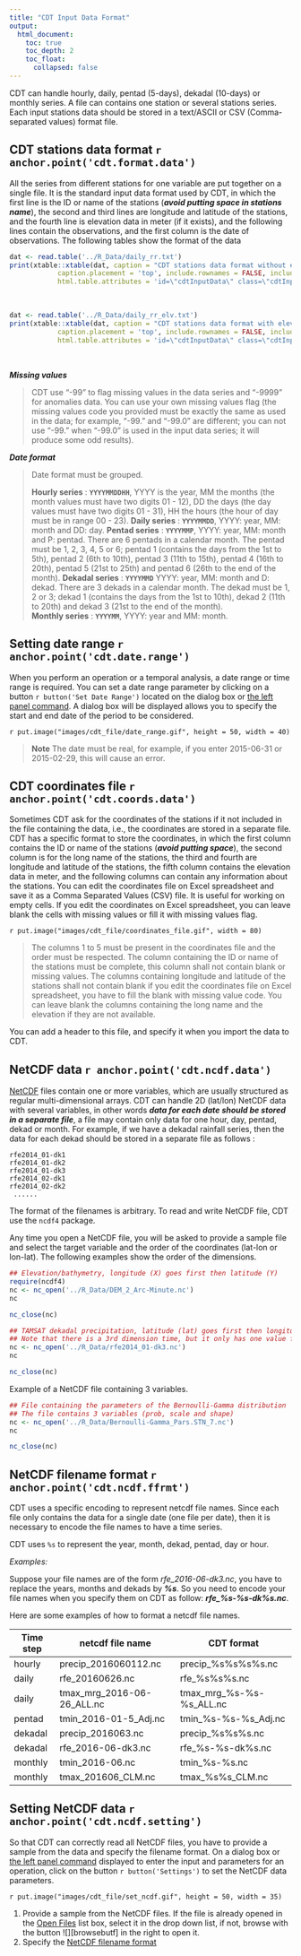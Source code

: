 ```yaml
---
title: "CDT Input Data Format"
output:
  html_document:
    toc: true
    toc_depth: 2
    toc_float:
      collapsed: false
---
```


CDT can handle hourly, daily, pentad (5-days), dekadal (10-days) or monthly series. A file can contains one station or several stations series. Each input stations data should be stored in a text/ASCII or CSV (Comma-separated values) format file.

## CDT stations data format `r anchor.point('cdt.format.data')`

All the series from different stations for one variable are put together on a single file. It is the standard input data format used by CDT, in which the first line is the ID or name of the stations (__*avoid putting space in stations name*__), the second  and third lines are longitude  and latitude of the stations, and the fourth line is elevation data in meter (if it exists), and the following lines contain the observations, and the first column is the date of observations. The following tables show the format of the data

```r
dat <- read.table('../R_Data/daily_rr.txt')
print(xtable::xtable(dat, caption = "CDT stations data format without elevation data"), type = 'html',
			caption.placement = 'top', include.rownames = FALSE, include.colnames = FALSE,
			html.table.attributes = 'id=\"cdtInputData\" class=\"cdtInputData0\" border=0')
```  
<br>

```r
dat <- read.table('../R_Data/daily_rr_elv.txt')
print(xtable::xtable(dat, caption = "CDT stations data format with elevation data"), type = 'html',
			caption.placement = 'top', include.rownames = FALSE, include.colnames = FALSE,
			html.table.attributes = 'id=\"cdtInputData\" class=\"cdtInputData0\" border=0')
```   
<br>

**_Missing values_**

> CDT use "-99" to flag missing values in the data series and "-9999" for anomalies data. You can use your own missing values flag (the  missing values code you provided must be exactly the same as used in the data; for example, "-99." and "-99.0" are different; you can not use "-99." when "-99.0" is used in the input data series; it will produce some odd results).

**_Date format_** 

> Date format must be grouped.  
> 
> **Hourly series** : **`YYYYMMDDHH`**, YYYY is the year, MM the months (the month values must have two digits 01 - 12), DD the days (the day values must have two digits 01 - 31), HH the hours (the hour of day must be in range 00 - 23).
> **Daily series** : **`YYYYMMDD`**, YYYY: year, MM: month and DD: day.
> **Pentad series** : **`YYYYMMP`**, YYYY: year, MM: month and P: pentad. There are 6 pentads in a calendar month. The pentad must be 1, 2, 3, 4, 5 or 6; pentad 1 (contains the days from the 1st to 5th), pentad 2 (6th to 10th), pentad 3 (11th to 15th), pentad 4 (16th to 20th), pentad 5 (21st to 25th) and pentad 6 (26th to the end of the month).
> **Dekadal series** : **`YYYYMMD`** YYYY: year, MM: month and D: dekad. There are 3 dekads in a calendar month. The dekad must be 1, 2 or 3; dekad 1 (contains the days from the 1st to 10th), dekad 2 (11th to 20th) and dekad 3 (21st to the end of the month).  
> **Monthly series** : **`YYYYMM`**, YYYY: year and MM: month. 

## Setting date range `r anchor.point('cdt.date.range')`

When you perform an operation or a temporal analysis, a date range or time range is required. You can set a date range parameter by clicking on a button `r button('Set Date Range')` located on the dialog box or [the left panel command](cdt_file_menu.html#cmd.panel). A dialog box will be displayed allows you to specify the start and end date of the period to be considered.

`r put.image("images/cdt_file/date_range.gif", height = 50, width = 40)`

>  **Note**
>  The date must be real, for example, if you enter 2015-06-31 or 2015-02-29, this will cause an error.

## CDT coordinates file `r anchor.point('cdt.coords.data')`

Sometimes CDT ask for the coordinates of the stations if it not included in the file containing the data, i.e., the coordinates are stored in a separate file.
CDT has a specific format to store the coordinates, in which the first column contains the ID or name of the stations (__*avoid putting space*__), the second column is for the long name of the stations, the third and fourth are longitude and latitude of the stations, the fifth column contains the elevation data in meter, and the following columns can contain any information about the stations.
You can edit the coordinates file on Excel spreadsheet and save it as a Comma Separated Values (CSV) file.  It is useful for working on empty cells. If you edit the coordinates on Excel spreadsheet, you can leave blank the cells with missing values or fill it with missing values flag. 

`r put.image("images/cdt_file/coordinates_file.gif", width = 80)`

 >  The columns 1 to 5 must be present in the coordinates file and the order must be respected. The column containing the ID or name of the stations must be complete, this column shall not contain blank or missing values. The columns containing longitude and latitude of the stations shall not contain blank if you edit the coordinates file on Excel spreadsheet, you have to fill the blank with missing value code. You can leave blank the columns containing the long name and the elevation if they are not available.

You can add a header to this file, and specify it when you import the data to CDT.

## NetCDF data `r anchor.point('cdt.ncdf.data')`

[NetCDF](http://www.unidata.ucar.edu/software/netcdf/docs) files contain one or more variables, which are usually structured as regular multi-dimensional arrays. CDT can handle 2D (lat/lon) NetCDF data with several variables, in other words ***data for each date should be stored in a separate file***, a file may contain only data for one hour, day, pentad, dekad or month. For example, if we have a dekadal rainfall series, then the data for each dekad should be stored in a separate file as follows :

```
rfe2014_01-dk1
rfe2014_01-dk2
rfe2014_01-dk3
rfe2014_02-dk1
rfe2014_02-dk2
 ......
``` 
The format of the filenames is arbitrary. To read and write NetCDF file, CDT use the `ncdf4` package.

Any time you open a NetCDF file, you will be asked to provide a sample file and select the target variable and the order of the coordinates (lat-lon or lon-lat).
The following examples show the order of the dimensions.

```r
## Elevation/bathymetry, longitude (X) goes first then latitude (Y)
require(ncdf4)
nc <- nc_open('../R_Data/DEM_2_Arc-Minute.nc')
nc
```  
```r
nc_close(nc)
```  

```r
## TAMSAT dekadal precipitation, latitude (lat) goes first then longitude (lon)
## Note that there is a 3rd dimension time, but it only has one value for this dekad.
nc <- nc_open('../R_Data/rfe2014_01-dk3.nc')
nc
```  
```r
nc_close(nc)
```  

Example of a NetCDF file containing 3 variables.

```r
## File containing the parameters of the Bernoulli-Gamma distribution
## The file contains 3 variables (prob, scale and shape)
nc <- nc_open('../R_Data/Bernoulli-Gamma_Pars.STN_7.nc')
nc
```  
```r
nc_close(nc)
```  

## NetCDF filename format `r anchor.point('cdt.ncdf.ffrmt')`

CDT uses a specific encoding to represent netcdf file names. Since each file only contains the data for a single date (one file per date), then it is necessary to encode the file names to have a time series.

CDT uses `%s` to represent the year, month, dekad, pentad, day or hour.

*Examples:*

Suppose your file names are of the form *rfe_2016-06-dk3.nc*, you have to replace the years, months and dekads by **_%s_**. So you need to encode your file names when you specify them on CDT as follow: _**rfe_%s-%s-dk%s.nc**_.

Here are some examples of how to format a netcdf file names.

Time step |  netcdf file name            | CDT format
--------- |  ----------------            | ----------
hourly    |  precip_2016060112.nc        | precip_%s%s%s%s.nc
daily     |  rfe_20160626.nc             | rfe_%s%s%s.nc
daily     |  tmax_mrg_2016-06-26_ALL.nc  | tmax_mrg_%s-%s-%s_ALL.nc
pentad    |  tmin_2016-01-5_Adj.nc       | tmin_%s-%s-%s_Adj.nc
dekadal   |  precip_2016063.nc           | precip_%s%s%s.nc
dekadal   |  rfe_2016-06-dk3.nc          | rfe_%s-%s-dk%s.nc
monthly   |  tmin_2016-06.nc             | tmin_%s-%s.nc
monthly   |  tmax_201606_CLM.nc          | tmax_%s%s_CLM.nc


## Setting NetCDF data `r anchor.point('cdt.ncdf.setting')`

So that CDT can correctly read all NetCDF files, you have to provide a sample from the data and specify the filename format. On a dialog box or [the left panel command](cdt_file_menu.html#cmd.panel) displayed to enter the input and parameters for an operation, click on the button `r button('Settings')` to set the NetCDF data parameters.

`r put.image("images/cdt_file/set_ncdf.gif", height = 50, width = 35)`

1. Provide a sample from the NetCDF files. If the file is already opened in the [Open Files](cdt_file_menu.html#open.files) list box, select it in the drop down list, if not, browse with the button ![][browsebutf] in the right to open it.
2. Specify the [NetCDF filename format](#cdt.ncdf.ffrmt)
